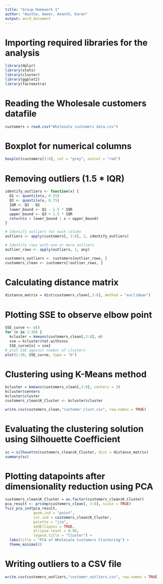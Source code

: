 ```yaml
---
title: "Group Homework 1"
author: "Aastha, Ameer, Ananth, Karen"
output: word_document
---
```


# Importing required libraries for the analysis
```r
library(dplyr)
library(stats)
library(cluster)
library(ggplot2)
library(factoextra)
```

# Reading the Wholesale customers datafile
```r
customers = read.csv("Wholesale customers data.csv")
```

# Boxplot for numerical columns
```r
boxplot(customers[3:8], col = "grey", outcol = "red")
```

# Removing outliers (1.5 * IQR)
```r
identify_outliers <- function(x) {
  Q1 <- quantile(x, 0.25)
  Q3 <- quantile(x, 0.75)
  IQR <- Q3 - Q1
  lower_bound <- Q1 - 1.5 * IQR
  upper_bound <- Q3 + 1.5 * IQR
  return(x < lower_bound | x > upper_bound)
}

# Identify outliers for each column
outliers <- apply(customers[, 3:8], 2, identify_outliers)

# Identify rows with one or more outliers
outlier_rows <- apply(outliers, 1, any)

customers_outliers <- customers[outlier_rows, ]
customers_clean <- customers[!outlier_rows, ]
```

# Calculating distance matrix
```r
distance_matrix = dist(customers_clean[,3:8], method = "euclidean")
```

# Plotting SSE to observe elbow point
```r
SSE_curve <- c()
for (n in 1:30) {
  kcluster = kmeans(customers_clean[,3:8], n)
  sse = kcluster$tot.withinss
  SSE_curve[n] = sse}
# plot SSE against number of clusters
plot(1:30, SSE_curve, type = "b")
```

# Clustering using K-Means method
```r
kcluster = kmeans(customers_clean[,3:8], centers = 3)
kcluster$centers
kcluster$cluster
customers_clean$K_Cluster <- kcluster$cluster

write.csv(customers_clean,"customer_clust.csv", row.names = TRUE)
```

# Evaluating the clustering solution using Silhouette Coefficient
```r
sc = silhouette(customers_clean$K_Cluster, dist = distance_matrix)
summary(sc)
```

# Plotting datapoints after dimensionality reduction using PCA
```r
customers_clean$K_Cluster = as.factor(customers_clean$K_Cluster)
pca_result <- prcomp(customers_clean[, 3:8], scale = TRUE)
fviz_pca_ind(pca_result,
             geom.ind = "point",
             col.ind = customers_clean$K_Cluster,
             palette = "jco",
             addEllipses = TRUE,
             ellipse.level = 0.90,
             legend.title = "Cluster") +
  labs(title = "PCA of Wholesale Customers Clustering") +
  theme_minimal()
```

# Writing outliers to a CSV file
```r
write.csv(customers_outliers,"customer_outliers.csv", row.names = TRUE)
```